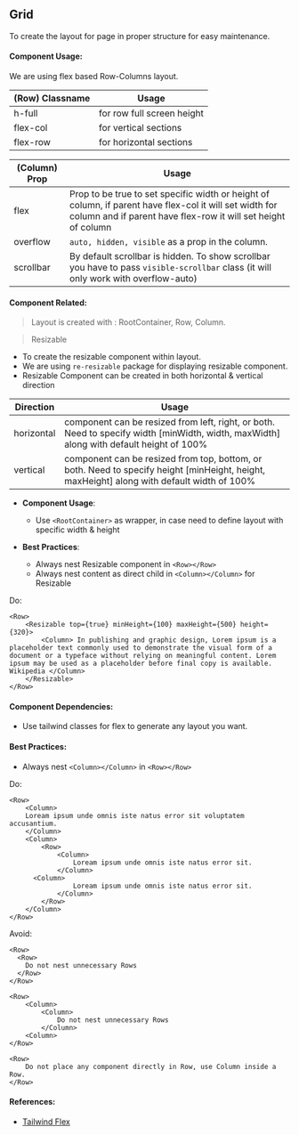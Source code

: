 
<Meta title="UI-Kit/Grid/Overview" />

## **Grid**
	
To create the layout for page in proper structure for easy maintenance.

#### **Component Usage**: 
We are using flex based Row-Columns layout. <br/>

|(Row) Classname |        Usage|
|----|----|
|h-full    	|       for row full screen height|
|flex-col   |      	for vertical sections|
|flex-row	|		for horizontal sections|

|(Column) Prop | Usage|
|----|----|
|flex			|	Prop to be true to set specific width or height of column, if parent have flex-col it will set width for column and if parent have flex-row it will set height of column
|overflow		|	`auto, hidden, visible` as a prop in the column.	|	
|scrollbar		|	By default scrollbar is hidden. To show scrollbar you have to pass `visible-scrollbar` class (it will only work with overflow-auto)|

#### **Component Related**:

> Layout is created with : RootContainer, Row, Column.

> Resizable

- To create the resizable component within layout.
- We are using `re-resizable` package for displaying resizable component.
- Resizable Component can be created in both horizontal & vertical direction

| Direction | Usage |
| ---- | ---- |
| horizontal | component can be resized from left, right, or both. Need to specify width [minWidth, width, maxWidth] along with default height of 100%
| vertical | component can be resized from top, bottom, or both. Need to specify height [minHeight, height, maxHeight] along with default width of 100%

- **Component Usage**:  
  - Use `<RootContainer>` as wrapper, in case need to define layout with specific width & height

- **Best Practices**:
  - Always nest Resizable component in ```<Row></Row>```
  - Always nest content as direct child in ```<Column></Column>``` for Resizable

Do: 
```
<Row>
    <Resizable top={true} minHeight={100} maxHeight={500} height={320}>
		<Column> In publishing and graphic design, Lorem ipsum is a placeholder text commonly used to demonstrate the visual form of a document or a typeface without relying on meaningful content. Lorem ipsum may be used as a placeholder before final copy is available. Wikipedia </Column>
	</Resizable>
</Row>
```

#### **Component Dependencies**:

- Use tailwind classes for flex to generate any layout you want.

#### **Best Practices**:

- Always nest ```<Column></Column>``` in ```<Row></Row>```

Do: 

```
<Row>
	<Column>
	Loream ipsum unde omnis iste natus error sit voluptatem accusantium.
	</Column>
	<Column>
		<Row>
			<Column>
				Loream ipsum unde omnis iste natus error sit.
			</Column>
      <Column>
				Loream ipsum unde omnis iste natus error sit.
			</Column>
		</Row>
	</Column>
</Row>
```
Avoid:

```
<Row>
  <Row>
    Do not nest unnecessary Rows
  </Row>
</Row>
```

```
<Row>
	<Column>
		<Column>
			Do not nest unnecessary Rows
		</Column>
	<Column>
</Row>
```

```
<Row>
	Do not place any component directly in Row, use Column inside a Row.
</Row>
```

#### **References**:

- <a className="!text-primaryColor" href="https://tailwindcss.com/docs/flex" target="_blank">Tailwind Flex</a>
